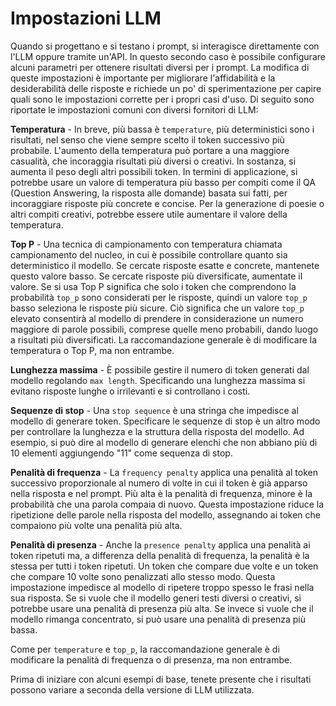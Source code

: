 # Impostazioni LLM

Quando si progettano e si testano i prompt, si interagisce direttamente con l'LLM oppure tramite un'API. In questo secondo caso è possibile configurare alcuni parametri per ottenere risultati diversi per i prompt. La modifica di queste impostazioni è importante per migliorare l'affidabilità e la desiderabilità delle risposte e richiede un po' di sperimentazione per capire quali sono le impostazioni corrette per i propri casi d'uso. Di seguito sono riportate le impostazioni comuni con diversi fornitori di LLM:

**Temperatura** - In breve, più bassa è `temperature`, più deterministici sono i risultati, nel senso che viene sempre scelto il token successivo più probabile. L'aumento della temperatura può portare a una maggiore casualità, che incoraggia risultati più diversi o creativi. In sostanza, si aumenta il peso degli altri possibili token. In termini di applicazione, si potrebbe usare un valore di temperatura più basso per compiti come il QA (Question Answering, la risposta alle domande) basata sui fatti, per incoraggiare risposte più concrete e concise. Per la generazione di poesie o altri compiti creativi, potrebbe essere utile aumentare il valore della temperatura.

**Top P** - Una tecnica di campionamento con temperatura chiamata campionamento del nucleo, in cui è possibile controllare quanto sia deterministico il modello. Se cercate risposte esatte e concrete, mantenete questo valore basso. Se cercate risposte più diversificate, aumentate il valore. Se si usa Top P significa che solo i token che comprendono la probabilità `top_p` sono considerati per le risposte, quindi un valore `top_p` basso seleziona le risposte più sicure. Ciò significa che un valore `top_p` elevato consentirà al modello di prendere in considerazione un numero maggiore di parole possibili, comprese quelle meno probabili, dando luogo a risultati più diversificati. La raccomandazione generale è di modificare la temperatura o Top P, ma non entrambe.

**Lunghezza massima** - È possibile gestire il numero di token generati dal modello regolando `max length`. Specificando una lunghezza massima si evitano risposte lunghe o irrilevanti e si controllano i costi.

**Sequenze di stop** - Una `stop sequence` è una stringa che impedisce al modello di generare token. Specificare le sequenze di stop è un altro modo per controllare la lunghezza e la struttura della risposta del modello. Ad esempio, si può dire al modello di generare elenchi che non abbiano più di 10 elementi aggiungendo "11" come sequenza di stop.

**Penalità di frequenza** - La `frequency penalty` applica una penalità al token successivo proporzionale al numero di volte in cui il token è già apparso nella risposta e nel prompt. Più alta è la penalità di frequenza, minore è la probabilità che una parola compaia di nuovo. Questa impostazione riduce la ripetizione delle parole nella risposta del modello, assegnando ai token che compaiono più volte una penalità più alta.

**Penalità di presenza** - Anche la `presence penalty` applica una penalità ai token ripetuti ma, a differenza della penalità di frequenza, la penalità è la stessa per tutti i token ripetuti. Un token che compare due volte e un token che compare 10 volte sono penalizzati allo stesso modo. Questa impostazione impedisce al modello di ripetere troppo spesso le frasi nella sua risposta. Se si vuole che il modello generi testi diversi o creativi, si potrebbe usare una penalità di presenza più alta. Se invece si vuole che il modello rimanga concentrato, si può usare una penalità di presenza più bassa.

Come per `temperature` e `top_p`, la raccomandazione generale è di modificare la penalità di frequenza o di presenza, ma non entrambe.

Prima di iniziare con alcuni esempi di base, tenete presente che i risultati possono variare a seconda della versione di LLM utilizzata.
